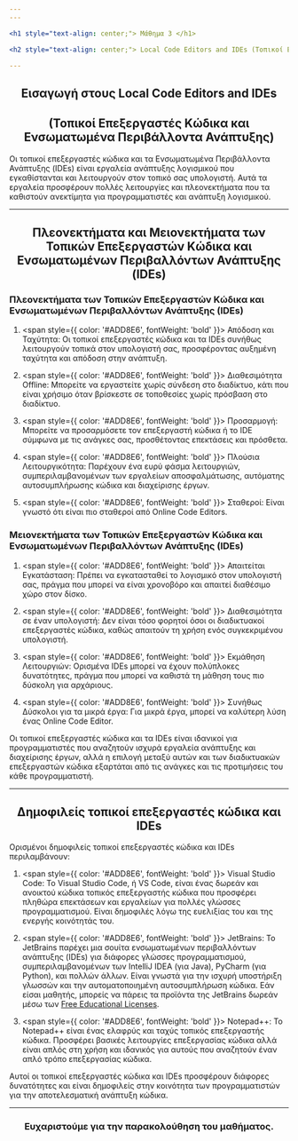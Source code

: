 ```yaml
---
---

<h1 style="text-align: center;"> Μάθημα 3 </h1>

<h2 style="text-align: center;"> Local Code Editors and IDEs (Τοπικοί Επεξεργαστές Κώδικα και Ενσωματωμένα Περιβάλλοντα Ανάπτυξης) </h2>

---
```


<h2 style="text-align: center;"> <span style={{ color: 'purple', fontWeight: 'bold' }}> Εισαγωγή στους Local Code Editors and IDEs </span></h2>
<h2 style="text-align: center;"> <span style={{ color: 'purple', fontWeight: 'bold' }}> (Τοπικοί Επεξεργαστές Κώδικα και Ενσωματωμένα Περιβάλλοντα Ανάπτυξης) </span></h2>

Οι τοπικοί επεξεργαστές κώδικα και τα Ενσωματωμένα Περιβάλλοντα Ανάπτυξης (IDEs) είναι εργαλεία ανάπτυξης λογισμικού που
εγκαθίστανται και λειτουργούν στον τοπικό σας υπολογιστή.
Αυτά τα εργαλεία προσφέρουν πολλές λειτουργίες και πλεονεκτήματα που τα καθιστούν ανεκτίμητα για προγραμματιστές και ανάπτυξη λογισμικού.

---

<h2 style="text-align: center;"> <span style={{ color: 'purple', fontWeight: 'bold' }}> Πλεονεκτήματα και Μειονεκτήματα των Τοπικών Επεξεργαστών Κώδικα και Ενσωματωμένων Περιβαλλόντων Ανάπτυξης (IDEs) </span></h2>

<h3 style="text-align: left;"> Πλεονεκτήματα των Τοπικών Επεξεργαστών Κώδικα και Ενσωματωμένων Περιβαλλόντων Ανάπτυξης (IDEs) </h3>

1. <span style={{ color: '#ADD8E6', fontWeight: 'bold' }}> Απόδοση και Ταχύτητα: </span> Οι τοπικοί επεξεργαστές κώδικα και τα IDEs συνήθως λειτουργούν τοπικά στον υπολογιστή σας, προσφέροντας αυξημένη ταχύτητα και απόδοση στην ανάπτυξη.

2. <span style={{ color: '#ADD8E6', fontWeight: 'bold' }}> Διαθεσιμότητα Offline: </span> Μπορείτε να εργαστείτε χωρίς σύνδεση στο διαδίκτυο, κάτι που είναι χρήσιμο όταν βρίσκεστε σε τοποθεσίες χωρίς πρόσβαση στο διαδίκτυο.

3. <span style={{ color: '#ADD8E6', fontWeight: 'bold' }}> Προσαρμογή: </span> Μπορείτε να προσαρμόσετε τον επεξεργαστή κώδικα ή το IDE σύμφωνα με τις ανάγκες σας, προσθέτοντας επεκτάσεις και πρόσθετα.

4. <span style={{ color: '#ADD8E6', fontWeight: 'bold' }}> Πλούσια Λειτουργικότητα: </span> Παρέχουν ένα ευρύ φάσμα λειτουργιών, συμπεριλαμβανομένων των εργαλείων αποσφαλμάτωσης, αυτόματης αυτοσυμπλήρωσης κώδικα και διαχείρισης έργων.

5. <span style={{ color: '#ADD8E6', fontWeight: 'bold' }}> Σταθεροί: </span> Είναι γνωστό ότι είναι πιο σταθεροί από Online Code Editors.

<h3 style="text-align: left;"> Μειονεκτήματα των Τοπικών Επεξεργαστών Κώδικα και Ενσωματωμένων Περιβαλλόντων Ανάπτυξης (IDEs) </h3>

1. <span style={{ color: '#ADD8E6', fontWeight: 'bold' }}> Απαιτείται Εγκατάσταση: </span> Πρέπει να εγκατασταθεί το λογισμικό στον υπολογιστή σας, πράγμα που μπορεί να είναι χρονοβόρο και απαιτεί διαθέσιμο χώρο στον δίσκο.

2. <span style={{ color: '#ADD8E6', fontWeight: 'bold' }}> Διαθεσιμότητα σε έναν υπολογιστή: </span> Δεν είναι τόσο φορητοί όσοι οι διαδικτυακοί επεξεργαστές κώδικα, καθώς απαιτούν τη χρήση ενός συγκεκριμένου υπολογιστή.

3. <span style={{ color: '#ADD8E6', fontWeight: 'bold' }}> Εκμάθηση Λειτουργιών: </span> Ορισμένα IDEs μπορεί να έχουν πολύπλοκες δυνατότητες, πράγμα που μπορεί να καθιστά τη μάθηση τους πιο δύσκολη για αρχάριους.

4. <span style={{ color: '#ADD8E6', fontWeight: 'bold' }}> Συνήθως Δύσκολοι για τα μικρά έργα: </span> Για μικρά έργα, μπορεί να καλύτερη λύση ένας Online Code Editor.

Οι τοπικοί επεξεργαστές κώδικα και τα IDEs είναι ιδανικοί για προγραμματιστές που αναζητούν ισχυρά εργαλεία ανάπτυξης και διαχείρισης έργων,
αλλά η επιλογή μεταξύ αυτών και των διαδικτυακών επεξεργαστών κώδικα εξαρτάται από τις ανάγκες και τις προτιμήσεις του κάθε προγραμματιστή.

---

<h2 style="text-align: center;"> <span style={{ color: 'purple', fontWeight: 'bold' }}> Δημοφιλείς τοπικοί επεξεργαστές κώδικα και IDEs </span></h2>

Ορισμένοι δημοφιλείς τοπικοί επεξεργαστές κώδικα και IDEs περιλαμβάνουν:

1. <span style={{ color: '#ADD8E6', fontWeight: 'bold' }}> Visual Studio Code: </span> Το Visual Studio Code, ή VS Code, είναι ένας δωρεάν και ανοικτού κώδικα τοπικός επεξεργαστής κώδικα που προσφέρει πληθώρα επεκτάσεων και εργαλείων για πολλές γλώσσες προγραμματισμού.
Είναι δημοφιλές λόγω της ευελιξίας του και της ενεργής κοινότητάς του.

2. <span style={{ color: '#ADD8E6', fontWeight: 'bold' }}> JetBrains: </span> Το JetBrains παρέχει μια σουίτα ενσωματωμένων περιβαλλόντων ανάπτυξης (IDEs) για διάφορες γλώσσες προγραμματισμού, συμπεριλαμβανομένων των IntelliJ IDEA (για Java), PyCharm (για Python), και πολλών άλλων.
Είναι γνωστά για την ισχυρή υποστήριξη γλωσσών και την αυτοματοποιημένη αυτοσυμπλήρωση κώδικα.
Εάν είσαι μαθητής, μπορείς να πάρεις τα προϊόντα της JetBrains δωρεάν μέσω των [Free Educational Licenses](https://www.jetbrains.com/community/education/#students).

3. <span style={{ color: '#ADD8E6', fontWeight: 'bold' }}> Notepad++: </span> Το Notepad++ είναι ένας ελαφρύς και ταχύς τοπικός επεξεργαστής κώδικα.
Προσφέρει βασικές λειτουργίες επεξεργασίας κώδικα αλλά είναι απλός στη χρήση και ιδανικός για αυτούς που αναζητούν έναν απλό τρόπο επεξεργασίας κώδικα.

Αυτοί οι τοπικοί επεξεργαστές κώδικα και IDEs προσφέρουν διάφορες δυνατότητες και είναι δημοφιλείς στην κοινότητα των προγραμματιστών για την αποτελεσματική ανάπτυξη κώδικα.

---

<h3 style="text-align: center;"> Ευχαριστούμε για την παρακολούθηση του μαθήματος. </h3>